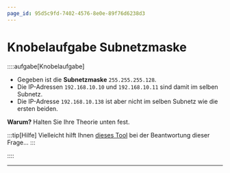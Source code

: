 ```yaml
---
page_id: 95d5c9fd-7402-4576-8e0e-89f76d6238d3
---
```



# Knobelaufgabe Subnetzmaske
::::aufgabe[Knobelaufgabe]
<TaskState id='8e78b473-bf93-450f-86c7-a2aee1f03725' />
- Gegeben ist die **Subnetzmaske** `255.255.255.128`.
- Die IP-Adressen `192.168.10.10` und `192.168.10.11` sind damit im selben Subnetz.
- Die IP-Adresse `192.168.10.138` ist aber nicht im selben Subnetz wie die ersten beiden.

**Warum?** Halten Sie Ihre Theorie unten fest.

:::tip[Hilfe]
Vielleicht hilft Ihnen [dieses Tool](https://oinf.ch/interactive/ips-und-netzmaske/) bei der Beantwortung dieser Frage...
:::

<QuillV2 id='28add00b-83a4-46a8-87a5-4413474984c7' />
::::

---